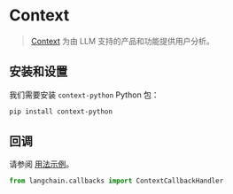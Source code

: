# Context

>[Context](https://context.ai/) 为由 LLM 支持的产品和功能提供用户分析。

## 安装和设置

我们需要安装 `context-python` Python 包：

```bash
pip install context-python
```

## 回调

请参阅 [用法示例](/docs/integrations/callbacks/context)。

```python
from langchain.callbacks import ContextCallbackHandler
```